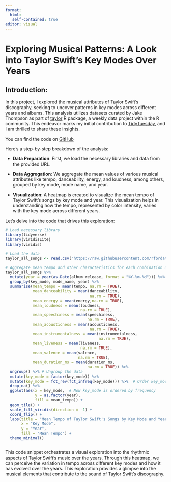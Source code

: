 ```yaml
---
format: 
  html:
   self-contained: true
editor: visual
---
```


# Exploring Musical Patterns: A Look into Taylor Swift's Key Modes Over Years

## Introduction:

In this project, I explored the musical attributes of Taylor Swift's discography, seeking to uncover patterns in key modes across different years and albums. This analysis utilizes datasets curated by Jake Thompson as part of [taylor](https://taylor.wjakethompson.com/) R package, a weekly data project within the R community. This endeavor marks my initial contribution to [TidyTuesday](https://github.com/rfordatascience/tidytuesday), and I am thrilled to share these insights.

You can find the code on [GitHub](https://github.com/SamMajumder/MyTidyTuesdayParticipation)

Here's a step-by-step breakdown of the analysis:

-   **Data Preparation**: First, we load the necessary libraries and data from the provided URL.

-   **Data Aggregation**: We aggregate the mean values of various musical attributes like tempo, danceability, energy, and loudness, among others, grouped by key mode, mode name, and year.

-   **Visualization**: A heatmap is created to visualize the mean tempo of Taylor Swift's songs by key mode and year. This visualization helps in understanding how the tempo, represented by color intensity, varies with the key mode across different years.

Let's delve into the code that drives this exploration:

```r

# Load necessary library
library(tidyverse)
library(viridisLite)
library(viridis)

# Load the data
taylor_all_songs <- read.csv("https://raw.githubusercontent.com/rfordatascience/tidytuesday/master/data/2023/2023-10-17/taylor_all_songs.csv")

# Aggregate mean tempo and other characteristics for each combination of key_mode, mode_name, and year
taylor_all_songs %>%
  mutate(year = year(as.Date(album_release, format = "%Y-%m-%d"))) %>%
  group_by(key_mode, mode_name, year) %>%
  summarise(mean_tempo = mean(tempo, na.rm = TRUE),
            mean_danceability = mean(danceability,
                                     na.rm = TRUE),
            mean_energy = mean(energy,na.rm = TRUE),
            mean_loudness = mean(loudness,
                                 na.rm = TRUE),
            mean_speechiness = mean(speechiness,
                                    na.rm = TRUE),
            mean_acousticness = mean(acousticness,
                                     na.rm = TRUE),
            mean_instrumentalness = mean(instrumentalness,
                                         na.rm = TRUE),
            mean_liveness = mean(liveness,
                                 na.rm = TRUE),
            mean_valence = mean(valence,
                                na.rm = TRUE),
            mean_duration_ms = mean(duration_ms,
                                    na.rm = TRUE)) %>%
  ungroup() %>% # Ungroup the data
  mutate(key_mode = factor(key_mode)) %>%
  mutate(key_mode = fct_rev(fct_infreq(key_mode))) %>%  # Order key_mode by frequency
  drop_na() %>%
  ggplot(aes(x = key_mode,  # Now key_mode is ordered by frequency
             y = as.factor(year),
             fill = mean_tempo)) +
  geom_tile() +
  scale_fill_viridis(direction = -1) +
  coord_flip() +
  labs(title = "Mean Tempo of Taylor Swift's Songs by Key Mode and Year",
       x = "Key Mode",
       y = "Year",
       fill = "Mean Tempo") +
  theme_minimal() 



```

This code snippet orchestrates a visual exploration into the rhythmic aspects of Taylor Swift's music over the years. Through this heatmap, we can perceive the variation in tempo across different key modes and how it has evolved over the years. This exploration provides a glimpse into the musical elements that contribute to the sound of Taylor Swift's discography.
